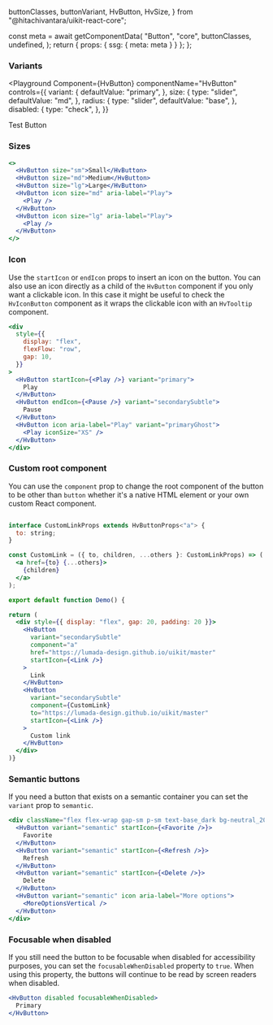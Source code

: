   buttonClasses,
  buttonVariant,
  HvButton,
  HvSize,
} from "@hitachivantara/uikit-react-core";




  const meta = await getComponentData(
    "Button",
    "core",
    buttonClasses,
    undefined,
  );
  return { props: { ssg: { meta: meta } } };
};

<Description />

<Page>

### Variants

<Playground
  Component={HvButton}
  componentName="HvButton"
  controls={{
    variant: {
      defaultValue: "primary",
    },
    size: {
      type: "slider",
      defaultValue: "md",
    },
    radius: {
      type: "slider",
      defaultValue: "base",
    },
    disabled: {
      type: "check",
    },
  }}
>
  Test Button
</Playground>

### Sizes

```jsx live
<>
  <HvButton size="sm">Small</HvButton>
  <HvButton size="md">Medium</HvButton>
  <HvButton size="lg">Large</HvButton>
  <HvButton icon size="md" aria-label="Play">
    <Play />
  </HvButton>
  <HvButton icon size="lg" aria-label="Play">
    <Play />
  </HvButton>
</>
```

### Icon

Use the `startIcon` or `endIcon` props to insert an icon on the button.
You can also use an icon directly as a child of the `HvButton` component if you only want a clickable icon. In this case it might be useful
to check the `HvIconButton` component as it wraps the clickable icon with an `HvTooltip` component.

```jsx live
<div
  style={{
    display: "flex",
    flexFlow: "row",
    gap: 10,
  }}
>
  <HvButton startIcon={<Play />} variant="primary">
    Play
  </HvButton>
  <HvButton endIcon={<Pause />} variant="secondarySubtle">
    Pause
  </HvButton>
  <HvButton icon aria-label="Play" variant="primaryGhost">
    <Play iconSize="XS" />
  </HvButton>
</div>
```

### Custom root component

You can use the `component` prop to change the root component of the button to be other than `button` whether it's a native HTML element or your own custom React component.

```jsx live

interface CustomLinkProps extends HvButtonProps<"a"> {
  to: string;
}

const CustomLink = ({ to, children, ...others }: CustomLinkProps) => (
  <a href={to} {...others}>
    {children}
  </a>
);

export default function Demo() {

return (
  <div style={{ display: "flex", gap: 20, padding: 20 }}>
    <HvButton
      variant="secondarySubtle"
      component="a"
      href="https://lumada-design.github.io/uikit/master"
      startIcon={<Link />}
    >
      Link
    </HvButton>
    <HvButton
      variant="secondarySubtle"
      component={CustomLink}
      to="https://lumada-design.github.io/uikit/master"
      startIcon={<Link />}
    >
      Custom link
    </HvButton>
  </div>
)}
```

### Semantic buttons

If you need a button that exists on a semantic container you can set the `variant` prop to `semantic`.

```jsx live
<div className="flex flex-wrap gap-sm p-sm text-base_dark bg-neutral_20">
  <HvButton variant="semantic" startIcon={<Favorite />}>
    Favorite
  </HvButton>
  <HvButton variant="semantic" startIcon={<Refresh />}>
    Refresh
  </HvButton>
  <HvButton variant="semantic" startIcon={<Delete />}>
    Delete
  </HvButton>
  <HvButton variant="semantic" icon aria-label="More options">
    <MoreOptionsVertical />
  </HvButton>
</div>
```

### Focusable when disabled

If you still need the button to be focusable when disabled for accessibility purposes, you can set the `focusableWhenDisabled` property to `true`.
When using this property, the buttons will continue to be read by screen readers when disabled.

```jsx live
<HvButton disabled focusableWhenDisabled>
  Primary
</HvButton>
```

</Page>
